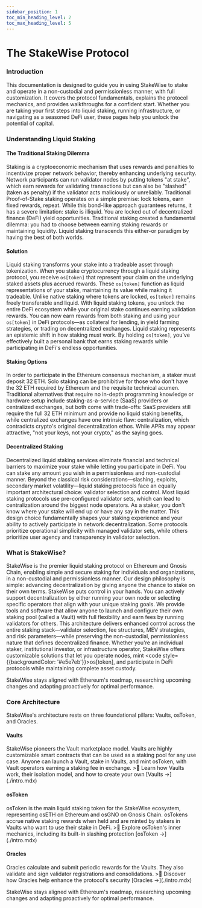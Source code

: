 ```yaml
---
sidebar_position: 1
toc_min_heading_level: 2
toc_max_heading_level: 5
---
```


# The StakeWise Protocol

<h3>Introduction</h3>

This documentation is designed to guide you in using StakeWise to stake and operate in a non-custodial and permissionless manner, with full customization. It covers the protocol fundamentals, explains the protocol mechanics, and provides walkthroughs for a confident start.
Whether you are taking your first steps into liquid staking, running infrastructure, or navigating as a seasoned DeFi user, these pages help you unlock the potential of capital.

<h3>Understanding Liquid Staking</h3>

<h4>The Traditional Staking Dilemma</h4>
Staking is a cryptoeconomic mechanism that uses rewards and penalties to incentivize proper network behavior, thereby enhancing underlying security. Network participants can run validator nodes by putting tokens "at stake", which earn rewards for validating transactions but can also be "slashed" (taken as penalty) if the validator acts maliciously or unreliably. Traditional Proof-of-Stake staking operates on a simple premise: lock tokens, earn fixed rewards, repeat. While this bond-like approach guarantees returns, it has a severe limitation: stake is illiquid. You are locked out of decentralized finance (DeFi) yield opportunities. Traditional staking created a fundamental dilemma: you had to choose between earning staking rewards or maintaining liquidity. Liquid staking transcends this either-or paradigm by having the best of both worlds.

<h4>Solution</h4>
Liquid staking transforms your stake into a tradeable asset through tokenization. When you stake cryptocurrency through a liquid staking protocol, you receive <code style={{backgroundColor: '#e5e7eb'}}>os[token]</code> that represent your claim on the underlying staked assets plus accrued rewards. These <code style={{backgroundColor: '#e5e7eb'}}>os[token]</code> function as liquid representations of your stake, maintaining its value while making it tradeable. Unlike native staking where tokens are locked, <code style={{backgroundColor: '#e5e7eb'}}>os[token]</code> remains freely transferable and liquid. With liquid staking tokens, you unlock the entire DeFi ecosystem while your original stake continues earning validation rewards. You can now earn rewards from both staking and using your <code style={{backgroundColor: '#e5e7eb'}}>os[token]</code> in DeFi protocols—as collateral for lending, in yield farming strategies, or trading on decentralized exchanges. Liquid staking represents an epistemic shift in how staking must work. By holding <code style={{backgroundColor: '#e5e7eb'}}>os[token]</code>, you've effectively built a personal bank that earns staking rewards while participating in DeFi's endless opportunities.

<h4>Staking Options</h4>
In order to participate in the Ethereum consensus mechanism, a staker must deposit 32 ETH. Solo staking can be prohibitive for those who don't have the 32 ETH required by Ethereum and the requisite technical acumen. Traditional alternatives that require no in-depth programming knowledge or hardware setup include staking-as-a-service (SaaS) providers or centralized exchanges, but both come with trade-offs: SaaS providers still require the full 32 ETH minimum and provide no liquid staking benefits, while centralized exchanges have one intrinsic flaw: centralization, which contradicts crypto's original decentralization ethos. While APRs may appear attractive, "not your keys, not your crypto," as the saying goes.

<h4>Decentralized Staking</h4>
Decentralized liquid staking services eliminate financial and technical barriers to maximize your stake while letting you participate in DeFi. You can stake any amount you wish in a permissionless and non-custodial manner. Beyond the classical risk considerations—slashing, exploits, secondary market volatility—liquid staking protocols face an equally important architectural choice: validator selection and control. Most liquid staking protocols use pre-configured validator sets, which can lead to centralization around the biggest node operators. As a staker, you don't know where your stake will end up or have any say in the matter. This design choice fundamentally shapes your staking experience and your ability to actively participate in network decentralization. Some protocols prioritize operational simplicity with managed validator sets, while others prioritize user agency and transparency in validator selection.

<h3>What is StakeWise?</h3>

StakeWise is the premier liquid staking protocol on Ethereum and Gnosis Chain, enabling simple and secure staking for individuals and organizations, in a non-custodial and permissionless manner. Our design philosophy is simple: advancing decentralization by giving anyone the chance to stake on their own terms. StakeWise puts control in your hands. You can actively support decentralization by either running your own node or selecting specific operators that align with your unique staking goals. We provide tools and software that allow anyone to launch and configure their own staking pool (called a Vault) with full flexibility and earn fees by running validators for others.  This architecture delivers enhanced control across the entire staking stack—validator selection, fee structures, MEV strategies, and risk parameters—while preserving the non-custodial, permissionless nature that defines decentralized finance. Whether you're an individual staker, institutional investor, or infrastructure operator, StakeWise offers customizable solutions that let you operate nodes, mint <code style={{backgroundColor: '#e5e7eb'}}>os[token]</code>, and participate in DeFi protocols while maintaining complete asset custody.

StakeWise stays aligned with Ethereum's roadmap, researching upcoming changes and adapting proactively for optimal performance.

<h3>Core Architecture</h3>

StakeWise's architecture rests on three foundational pillars: Vaults, osToken, and Oracles.

<h4>Vaults</h4>
StakeWise pioneers the Vault marketplace model. Vaults are highly customizable smart contracts that can be used as a staking pool for any use case.
Anyone can launch a Vault, stake in Vaults, and mint osToken, with Vault operators earning a staking fee in exchange.
>📝 Learn how Vaults work, their isolation model, and how to create your own [Vaults →](./intro.mdx)

<h4>osToken</h4>
osToken is the main liquid staking token for the StakeWise ecosystem, representing osETH on Ethereum and osGNO on Gnosis Chain. osTokens accrue native staking rewards when held and are minted by stakers in Vaults who want to use their stake in DeFi.
>📝 Explore osToken's inner mechanics, including its built-in slashing protection [osToken →](./intro.mdx)

<h4>Oracles</h4>
Oracles calculate and submit periodic rewards for the Vaults. They also validate and sign validator registrations and consolidations.
>📝 Discover how Oracles help enhance the protocol's security [Oracles →](./intro.mdx)

StakeWise stays aligned with Ethereum's roadmap, researching upcoming changes and adapting proactively for optimal performance.
